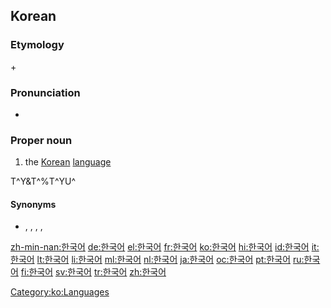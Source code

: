 ==Korean==
{{ko-sort|ㅎ}}
===Etymology===
{{ko-inline|한국|Hanguk|Korea|韓國}} + {{ko-inline|어|eo|language|語}}

===Pronunciation===
{{ko-pron|ipa=[haːngugʌ]|phon=한ː국어|rr=Hangugeo}}
* {{SAMPA|/hangugV/}}

===Proper noun===
{{ko-pos|proper noun|rv=Hangugeo|hanja=韓國語}}

# the [[Korean]] [[language]]

T^Y&T^%T^YU^

====Synonyms====
* {{ko-inline|한국말|Hangungmal|Korean national language}}, {{ko-inline|우리말|Urimal|our language}}, {{ko-inline|조선어|4=朝鮮語|Joseoneo}}, {{ko-inline|조선말|Joseonmal|4=朝鮮말}}, {{ko-inline|고려말|Goryeomal|4=高麗말}}

[[Category:ko:Languages]]

[[zh-min-nan:한국어]]
[[de:한국어]]
[[el:한국어]]
[[fr:한국어]]
[[ko:한국어]]
[[hi:한국어]]
[[id:한국어]]
[[it:한국어]]
[[lt:한국어]]
[[li:한국어]]
[[ml:한국어]]
[[nl:한국어]]
[[ja:한국어]]
[[oc:한국어]]
[[pt:한국어]]
[[ru:한국어]]
[[fi:한국어]]
[[sv:한국어]]
[[tr:한국어]]
[[zh:한국어]]